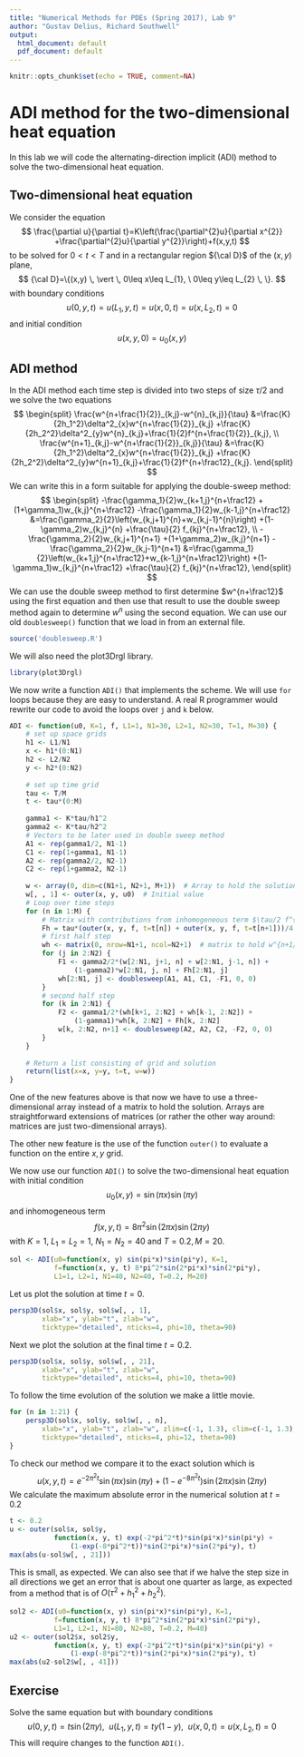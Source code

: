 ```yaml
---
title: "Numerical Methods for PDEs (Spring 2017), Lab 9"
author: "Gustav Delius, Richard Southwell"
output:
  html_document: default
  pdf_document: default
---
```


```r
knitr::opts_chunk$set(echo = TRUE, comment=NA)
```

# ADI method for the two-dimensional heat equation

In this lab we will code the alternating-direction implicit (ADI) method to
solve the two-dimensional heat equation. 

## Two-dimensional heat equation

We consider the equation
$$
\frac{\partial u}{\partial t}=K\left(\frac{\partial^{2}u}{\partial
x^{2}} +\frac{\partial^{2}u}{\partial y^{2}}\right)+f(x,y,t)
$$
to be solved for $0 < t < T$ and in a rectangular region ${\cal D}$ of
the $(x, y)$ plane,
$$
{\cal D}=\{(x,y) \, \vert \, 0\leq x\leq L_{1}, \ 0\leq y\leq L_{2}  \, \}.
$$
with boundary conditions
$$
u(0,y,t) = u(L_1,y,t) = u(x,0,t) = u(x,L_2,t) = 0
$$
and initial condition
$$
u(x,y,0) = u_0(x,y)
$$


## ADI method

In the ADI method each time step is divided into two steps of size $\tau/2$ and
we solve the two equations
$$
\begin{split}
\frac{w^{n+\frac{1}{2}}_{k,j}-w^{n}_{k,j}}{\tau}
&=\frac{K}{2h_1^2}\delta^2_{x}w^{n+\frac{1}{2}}_{k,j}
+\frac{K}{2h_2^2}\delta^2_{y}w^{n}_{k,j}+\frac{1}{2}f^{n+\frac{1}{2}}_{k,j}, 
\\
\frac{w^{n+1}_{k,j}-w^{n+\frac{1}{2}}_{k,j}}{\tau}
&=\frac{K}{2h_1^2}\delta^2_{x}w^{n+\frac{1}{2}}_{k,j}
+\frac{K}{2h_2^2}\delta^2_{y}w^{n+1}_{k,j}+\frac{1}{2}f^{n+\frac12}_{k,j}.
\end{split}
$$
We can write this in a form suitable for applying the double-sweep method:
$$
\begin{split}
-\frac{\gamma_1}{2}w_{k+1,j}^{n+\frac12}
+(1+\gamma_1)w_{k,j}^{n+\frac12}
-\frac{\gamma_1}{2}w_{k-1,j}^{n+\frac12}
&=\frac{\gamma_2}{2}\left(w_{k,j+1}^{n}+w_{k,j-1}^{n}\right)
+(1-\gamma_2)w_{k,j}^{n}
+\frac{\tau}{2} f_{kj}^{n+\frac12},
\\
-\frac{\gamma_2}{2}w_{k,j+1}^{n+1}
+(1+\gamma_2)w_{k,j}^{n+1}
-\frac{\gamma_2}{2}w_{k,j-1}^{n+1}
&=\frac{\gamma_1}{2}\left(w_{k+1,j}^{n+\frac12}+w_{k-1,j}^{n+\frac12}\right)
+(1-\gamma_1)w_{k,j}^{n+\frac12}
+\frac{\tau}{2} f_{kj}^{n+\frac12},
\end{split}
$$
We can use the double sweep method to first determine $w^{n+\frac12}$ using the first equation and then use that result to use the double sweep method again to determine $w^n$ using the second equation. We can use our old `doublesweep()` function that we load in from an external file.

```r
source('doublesweep.R')
```
We will also need the plot3Drgl library.
```r
library(plot3Drgl)
```

We now write a function `ADI()` that implements the scheme. We will use `for` loops because they are easy to understand. A real R programmer would rewrite our code to avoid the loops over `j` and `k` below.

```r
ADI <- function(u0, K=1, f, L1=1, N1=30, L2=1, N2=30, T=1, M=30) {
    # set up space grids
    h1 <- L1/N1
    x <- h1*(0:N1)
    h2 <- L2/N2
    y <- h2*(0:N2)
    
    # set up time grid
    tau <- T/M
    t <- tau*(0:M)
    
    gamma1 <- K*tau/h1^2
    gamma2 <- K*tau/h2^2
    # Vectors to be later used in double sweep method
    A1 <- rep(gamma1/2, N1-1)
    C1 <- rep(1+gamma1, N1-1)
    A2 <- rep(gamma2/2, N2-1)
    C2 <- rep(1+gamma2, N2-1)
    
    w <- array(0, dim=c(N1+1, N2+1, M+1))  # Array to hold the solution
    w[, , 1] <- outer(x, y, u0)  # Initial value
    # Loop over time steps
    for (n in 1:M) {
        # Matrix with contributions from inhomogeneous term $\tau/2 f^{n+1/2}$
        Fh = tau*(outer(x, y, f, t=t[n]) + outer(x, y, f, t=t[n+1]))/4
        # first half step
        wh <- matrix(0, nrow=N1+1, ncol=N2+1)  # matrix to hold w^{n+1/2}
        for (j in 2:N2) {
            F1 <- gamma2/2*(w[2:N1, j+1, n] + w[2:N1, j-1, n]) + 
                (1-gamma2)*w[2:N1, j, n] + Fh[2:N1, j]
            wh[2:N1, j] <- doublesweep(A1, A1, C1, -F1, 0, 0)
        }
        # second half step
        for (k in 2:N1) {
            F2 <- gamma1/2*(wh[k+1, 2:N2] + wh[k-1, 2:N2]) + 
                (1-gamma1)*wh[k, 2:N2] + Fh[k, 2:N2]
            w[k, 2:N2, n+1] <- doublesweep(A2, A2, C2, -F2, 0, 0)
        }
    }
    
    # Return a list consisting of grid and solution
    return(list(x=x, y=y, t=t, w=w))
}
```


One of the new features above is that now we have to use a three-dimensional array instead of a matrix to hold the solution. Arrays are straightforward extensions of matrices (or rather the other way around: matrices are just two-dimensional arrays).

The other new feature is the use of the function `outer()` to evaluate a function on the entire $x,y$ grid.

We now use our function `ADI()` to solve the two-dimensional heat equation with initial condition
$$
u_0(x,y) = \sin(\pi x)\sin(\pi y)
$$
and inhomogeneous term
$$
f(x,y,t) = 8\pi^2\sin(2\pi x)\sin(2\pi y)
$$
with $K=1$, $L_1=L_2=1$, $N_1=N_2=40$ and $T=0.2, M=20$.

```r
sol <- ADI(u0=function(x, y) sin(pi*x)*sin(pi*y), K=1, 
           f=function(x, y, t) 8*pi^2*sin(2*pi*x)*sin(2*pi*y),
           L1=1, L2=1, N1=40, N2=40, T=0.2, M=20)

```

Let us plot the solution at time $t=0$.

```r
persp3D(sol$x, sol$y, sol$w[, , 1],
        xlab="x", ylab="t", zlab="w",
        ticktype="detailed", nticks=4, phi=10, theta=90)
```

Next we plot the solution at the final time $t=0.2$.

```r
persp3D(sol$x, sol$y, sol$w[, , 21],
        xlab="x", ylab="t", zlab="w",
        ticktype="detailed", nticks=4, phi=10, theta=90)
```

To follow the time evolution of the solution we make a little movie. 

```r
for (n in 1:21) {
    persp3D(sol$x, sol$y, sol$w[, , n],
        xlab="x", ylab="t", zlab="w", zlim=c(-1, 1.3), clim=c(-1, 1.3),
        ticktype="detailed", nticks=4, phi=12, theta=90)
}
```

To check our method we compare it to the exact solution which is
$$
u(x,y,t) = e^{-2\pi^2 t}\sin(\pi x)\sin(\pi y)
+\left(1-e^{-8\pi^2 t}\right)\sin(2\pi x)\sin(2\pi y)
$$
We calculate the maximum absolute error in the numerical solution at $t=0.2$

```r
t <- 0.2
u <- outer(sol$x, sol$y, 
           function(x, y, t) exp(-2*pi^2*t)*sin(pi*x)*sin(pi*y) +
               (1-exp(-8*pi^2*t))*sin(2*pi*x)*sin(2*pi*y), t)
max(abs(u-sol$w[, , 21]))
```

This is small, as expected. We can also see that if we halve the step size
in all directions we get an error that is about one quarter as large, as
expected from a method that is of $O(\tau^2+h_1^2+h_2^2)$.

```r
sol2 <- ADI(u0=function(x, y) sin(pi*x)*sin(pi*y), K=1, 
           f=function(x, y, t) 8*pi^2*sin(2*pi*x)*sin(2*pi*y),
           L1=1, L2=1, N1=80, N2=80, T=0.2, M=40)
u2 <- outer(sol2$x, sol2$y, 
           function(x, y, t) exp(-2*pi^2*t)*sin(pi*x)*sin(pi*y) +
               (1-exp(-8*pi^2*t))*sin(2*pi*x)*sin(2*pi*y), t)
max(abs(u2-sol2$w[, , 41]))
```


## Exercise

Solve the same equation but with boundary conditions
$$
u(0,y,t) = t\sin(2\pi y), ~~ u(L_1,y,t) = ty(1-y), ~~ u(x,0,t) = u(x,L_2,t) = 0
$$
This will require changes to the function `ADI()`.